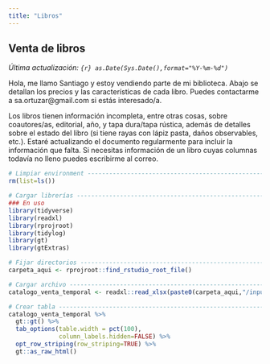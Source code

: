 ```yaml
---
title: "Libros"
---
```


<h2>Venta de libros</h2>

<p><i>Última actualización: `{r} as.Date(Sys.Date(),format="%Y-%m-%d")`</i></p>

Hola, me llamo Santiago y estoy vendiendo parte de mi biblioteca. Abajo se detallan los precios y las características de cada libro. Puedes contactarme a sa.ortuzar@gmail.com si estás interesado/a.

Los libros tienen información incompleta, entre otras cosas, sobre coautores/as, editorial, año, y tapa dura/tapa rústica, además de detalles sobre el estado del libro (si tiene rayas con lápiz pasta, daños observables, etc.). Estaré actualizando el documento regularmente para incluir la información que falta. Si necesitas información de un libro cuyas columnas todavía no lleno puedes escribirme al correo. 

```r

# Limpiar environment ----------------------------------------------------------
rm(list=ls())

# Cargar librerías -------------------------------------------------------------
### En uso
library(tidyverse)
library(readxl)
library(rprojroot)
library(tidylog)
library(gt)
library(gtExtras)

# Fijar directorios ------------------------------------------------------------
carpeta_aqui <- rprojroot::find_rstudio_root_file()

# Cargar archivo ---------------------------------------------------------------
catalogo_venta_temporal <- readxl::read_xlsx(paste0(carpeta_aqui,"/input/libros.xlsx"))

# Crear tabla ------------------------------------------------------------------
catalogo_venta_temporal %>% 
  gt::gt() %>% 
  tab_options(table.width = pct(100),
              column_labels.hidden=FALSE) %>%
  opt_row_striping(row_striping=TRUE) %>% 
  gt::as_raw_html()
```
